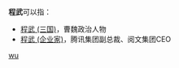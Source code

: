 '''程武'''可以指：
* [[程武_(三国)|程武 (三国)]]，曹魏政治人物
* [[程武_(企业家)|程武 (企业家)]]，腾讯集团副总裁、阅文集团CEO

{{disambig}}

[[Category:二字程姓人名消歧义|wu]]